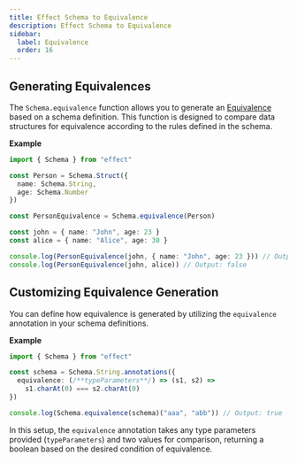 ```yaml
---
title: Effect Schema to Equivalence
description: Effect Schema to Equivalence
sidebar:
  label: Equivalence
  order: 16
---
```


## Generating Equivalences

The `Schema.equivalence` function allows you to generate an [Equivalence](/docs/schema/equivalence/) based on a schema definition.
This function is designed to compare data structures for equivalence according to the rules defined in the schema.

**Example**

```ts twoslash
import { Schema } from "effect"

const Person = Schema.Struct({
  name: Schema.String,
  age: Schema.Number
})

const PersonEquivalence = Schema.equivalence(Person)

const john = { name: "John", age: 23 }
const alice = { name: "Alice", age: 30 }

console.log(PersonEquivalence(john, { name: "John", age: 23 })) // Output: true
console.log(PersonEquivalence(john, alice)) // Output: false
```

## Customizing Equivalence Generation

You can define how equivalence is generated by utilizing the `equivalence` annotation in your schema definitions.

**Example**

```ts twoslash
import { Schema } from "effect"

const schema = Schema.String.annotations({
  equivalence: (/**typeParameters**/) => (s1, s2) =>
    s1.charAt(0) === s2.charAt(0)
})

console.log(Schema.equivalence(schema)("aaa", "abb")) // Output: true
```

In this setup, the `equivalence` annotation takes any type parameters provided (`typeParameters`) and two values for comparison, returning a boolean based on the desired condition of equivalence.
